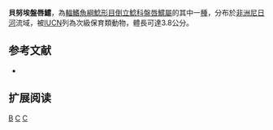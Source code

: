 {{Speciesbox 
| taxon = Chiloglanis benuensis
| status = VU
| status_system = IUCN3.1
| authority = [[Daget|Daget]] & [[Stauch|Stauch]], 1963
| synonyms = 
}}

'''貝努埃盤唇鱨'''，為[[輻鰭魚綱|輻鰭魚綱]][[鯰形目|鯰形目]][[倒立鯰科|倒立鯰科]][[盤唇鱨屬|盤唇鱨屬]]的其中一[[種|種]]，分布於[[非洲|非洲]][[尼日河|尼日河]]流域，被[[IUCN|IUCN]]列為次級保育類動物，體長可達3.8公分。

==参考文献==
*{{FishBase_species|genus=Chiloglanis|species=benuensis|year=2011|month=12}}

== 扩展阅读 ==
{{refbegin}}
{{wikispecies-inline|Chiloglanis benuensis|貝努埃盤唇鱨}}
{{refend}}
{{Taxonbar|from=Q1097721}}

[[Category:盤唇鱨屬|B]]
[[Category:非洲魚類|C]]
[[Category:1963年描述的魚類|C]]
